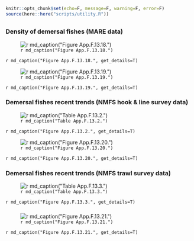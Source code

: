 ```r
knitr::opts_chunk$set(echo=F, message=F, warning=F, error=F)
source(here::here("scripts/utility.R"))
```

## {.tabset}

### Density of demersal fishes (MARE data)

![`r md_caption("Figure App.F.13.18.")`](../img/cinms_cr/App.F.13.18.jpg)

`r md_caption("Figure App.F.13.18.", get_details=T)`

![`r md_caption("Figure App.F.13.19.")`](../img/cinms_cr/App.F.13.19.jpg)

`r md_caption("Figure App.F.13.19.", get_details=T)`

### Demersal fishes recent trends (NMFS hook & line survey data)

![`r md_caption("Table App.F.13.2.")`](../img/cinms_cr/tbl.App.F.13.2.jpg)

`r md_caption("Figure App.F.13.2.", get_details=T)`

![`r md_caption("Figure App.F.13.20.")`](../img/cinms_cr/App.F.13.20.jpg)

`r md_caption("Figure App.F.13.20.", get_details=T)`

### Demersal fishes recent trends (NMFS trawl survey data)

![`r md_caption("Table App.F.13.3.")`](../img/cinms_cr/tbl.App.F.13.3.jpg)

`r md_caption("Figure App.F.13.3.", get_details=T)`

### 

![`r md_caption("Figure App.F.13.21.")`](../img/cinms_cr/App.F.13.21.jpg)

`r md_caption("Figure App.F.13.21.", get_details=T)`

